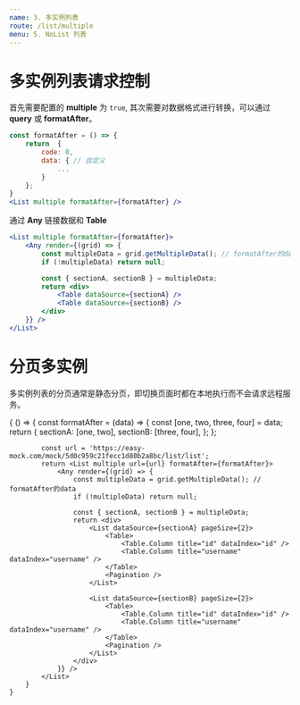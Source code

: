 ```yaml
---
name: 3. 多实例列表
route: /list/multiple
menu: 5. NoList 列表
---
```



# 多实例列表请求控制

首先需要配置的 **multiple** 为 `true`, 其次需要对数据格式进行转换，可以通过 **query** 或 **formatAfter**。

```jsx
const formatAfter = () => {
    return  {
        code: 0,
        data: { // 自定义
            ...
        }
    };
}
<List multiple formatAfter={formatAfter} /> 
```

通过 **Any** 链接数据和 **Table**

```jsx
<List multiple formatAfter={formatAfter}>
    <Any render={(grid) => {
        const multipleData = grid.getMultipleData(); // formatAfter的data
        if (!multipleData) return null;

        const { sectionA, sectionB } = multipleData;
        return <div>
            <Table dataSource={sectionA} />
            <Table dataSource={sectionB} />
        </div>
    }} />
</List>
```

# 分页多实例

多实例列表的分页通常是静态分页，即切换页面时都在本地执行而不会请求远程服务。

<Playground>
    {
        () => {
            const formatAfter = (data) => {
                const [one, two, three, four] = data;
                return {
                    sectionA: [one, two],
                    sectionB: [three, four],
                };
            };

            const url = 'https://easy-mock.com/mock/5d0c959c21fecc1d80b2a8bc/list/list';
            return <List multiple url={url} formatAfter={formatAfter}>
                <Any render={(grid) => {
                    const multipleData = grid.getMultipleData(); // formatAfter的data
                    if (!multipleData) return null;

                    const { sectionA, sectionB } = multipleData;
                    return <div>
                        <List dataSource={sectionA} pageSize={2}>
                            <Table>
                                <Table.Column title="id" dataIndex="id" />
                                <Table.Column title="username" dataIndex="username" />
                            </Table>
                            <Pagination />
                        </List>

                        <List dataSource={sectionB} pageSize={2}>
                            <Table>
                                <Table.Column title="id" dataIndex="id" />
                                <Table.Column title="username" dataIndex="username" />
                            </Table>
                            <Pagination />
                        </List>
                    </div>
                }} />
            </List>
        }
    }
</Playground>